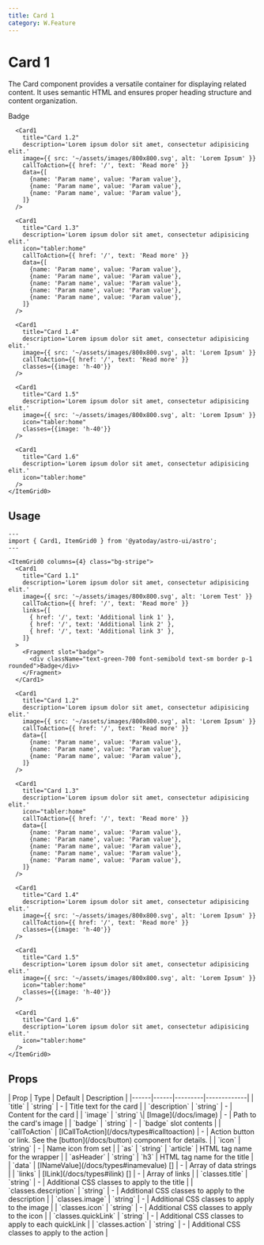 ```yaml
---
title: Card 1
category: W.Feature
---
```



# Card 1

The Card component provides a versatile container for displaying related content. It uses semantic HTML and ensures proper heading structure and content organization.

<div className="space-y-12">
  <Demo title="">
    <ItemGrid0 columns={4} class="bg-stripe">
      <Card1
        title="Card 1.1"
        description='Lorem ipsum dolor sit amet, consectetur adipisicing elit.'
        image={{ src: '~/assets/images/800x800.svg', alt: 'Lorem Test' }}
        callToAction={{ href: '/', text: 'Read more' }}
        links={[
          { href: '/', text: 'Additional link 1' },
          { href: '/', text: 'Additional link 2' },
          { href: '/', text: 'Additional link 3' },
        ]}
      >
        <Fragment slot="badge">
          <div className="text-green-700 font-semibold text-sm border p-1 rounded">Badge</div>
        </Fragment>
      </Card1>

      <Card1
        title="Card 1.2"
        description='Lorem ipsum dolor sit amet, consectetur adipisicing elit.'
        image={{ src: '~/assets/images/800x800.svg', alt: 'Lorem Ipsum' }}
        callToAction={{ href: '/', text: 'Read more' }}
        data={[
          {name: 'Param name', value: 'Param value'},
          {name: 'Param name', value: 'Param value'},
          {name: 'Param name', value: 'Param value'},
        ]}
      />

      <Card1
        title="Card 1.3"
        description='Lorem ipsum dolor sit amet, consectetur adipisicing elit.'
        icon="tabler:home"
        callToAction={{ href: '/', text: 'Read more' }}
        data={[
          {name: 'Param name', value: 'Param value'},
          {name: 'Param name', value: 'Param value'},
          {name: 'Param name', value: 'Param value'},
          {name: 'Param name', value: 'Param value'},
          {name: 'Param name', value: 'Param value'},
        ]}
      />

      <Card1
        title="Card 1.4"
        description='Lorem ipsum dolor sit amet, consectetur adipisicing elit.'
        image={{ src: '~/assets/images/800x800.svg', alt: 'Lorem Ipsum' }}
        callToAction={{ href: '/', text: 'Read more' }}
        classes={{image: 'h-40'}}
      />

      <Card1
        title="Card 1.5"
        description='Lorem ipsum dolor sit amet, consectetur adipisicing elit.'
        image={{ src: '~/assets/images/800x800.svg', alt: 'Lorem Ipsum' }}
        icon="tabler:home"
        classes={{image: 'h-40'}}
      />

      <Card1
        title="Card 1.6"
        description='Lorem ipsum dolor sit amet, consectetur adipisicing elit.'
        icon="tabler:home"
      />
    </ItemGrid0>
  </Demo>
</div>

## Usage

```astro
---
import { Card1, ItemGrid0 } from '@yatoday/astro-ui/astro';
---

<ItemGrid0 columns={4} class="bg-stripe">
  <Card1
    title="Card 1.1"
    description='Lorem ipsum dolor sit amet, consectetur adipisicing elit.'
    image={{ src: '~/assets/images/800x800.svg', alt: 'Lorem Test' }}
    callToAction={{ href: '/', text: 'Read more' }}
    links={[
      { href: '/', text: 'Additional link 1' },
      { href: '/', text: 'Additional link 2' },
      { href: '/', text: 'Additional link 3' },
    ]}
  >
    <Fragment slot="badge">
      <div className="text-green-700 font-semibold text-sm border p-1 rounded">Badge</div>
    </Fragment>
  </Card1>

  <Card1
    title="Card 1.2"
    description='Lorem ipsum dolor sit amet, consectetur adipisicing elit.'
    image={{ src: '~/assets/images/800x800.svg', alt: 'Lorem Ipsum' }}
    callToAction={{ href: '/', text: 'Read more' }}
    data={[
      {name: 'Param name', value: 'Param value'},
      {name: 'Param name', value: 'Param value'},
      {name: 'Param name', value: 'Param value'},
    ]}
  />

  <Card1
    title="Card 1.3"
    description='Lorem ipsum dolor sit amet, consectetur adipisicing elit.'
    icon="tabler:home"
    callToAction={{ href: '/', text: 'Read more' }}
    data={[
      {name: 'Param name', value: 'Param value'},
      {name: 'Param name', value: 'Param value'},
      {name: 'Param name', value: 'Param value'},
      {name: 'Param name', value: 'Param value'},
      {name: 'Param name', value: 'Param value'},
    ]}
  />

  <Card1
    title="Card 1.4"
    description='Lorem ipsum dolor sit amet, consectetur adipisicing elit.'
    image={{ src: '~/assets/images/800x800.svg', alt: 'Lorem Ipsum' }}
    callToAction={{ href: '/', text: 'Read more' }}
    classes={{image: 'h-40'}}
  />

  <Card1
    title="Card 1.5"
    description='Lorem ipsum dolor sit amet, consectetur adipisicing elit.'
    image={{ src: '~/assets/images/800x800.svg', alt: 'Lorem Ipsum' }}
    icon="tabler:home"
    classes={{image: 'h-40'}}
  />

  <Card1
    title="Card 1.6"
    description='Lorem ipsum dolor sit amet, consectetur adipisicing elit.'
    icon="tabler:home"
  />
</ItemGrid0>
```

## Props

<div className="overflow-x-auto">
  <div className="min-w-xl">
    | Prop | Type | Default | Description | 
    |------|------|---------|-------------| 
    | `title` | `string` | - | Title text for the card | 
    | `description` | `string` | - | Content for the card |
    | `image` | `string` \| [Image](/docs/image) | - | Path to the card's image |
    | `badge` | `string` | - | `badge` slot contents |
    | `callToAction` | [ICallToAction](/docs/types#icalltoaction) | - | Action button or link. See the [button](/docs/button) component for details.  |
    | `icon` | `string` | - | Name icon from set | | `as` | `string` | `article` | HTML tag name for the wrapper | 
    | `asHeader` | `string` | `h3` | HTML tag name for the title | 
    | `data` | [INameValue](/docs/types#inamevalue) [] | - | Array of data strings |
    | `links` | [ILink](/docs/types#ilink) [] | - | Array of links |
    | `classes.title` | `string` | - | Additional CSS classes to apply to the title | 
    | `classes.description` | `string` | - | Additional CSS classes to apply to the description | 
    | `classes.image` | `string` | - | Additional CSS classes to apply to the image | 
    | `classes.icon` | `string` | - | Additional CSS classes to apply to the icon | 
    | `classes.quickLink` | `string` | - | Additional CSS classes to apply to each quickLink | 
    | `classes.action` | `string` | - | Additional CSS classes to apply to the action |
  </div>
</div>
